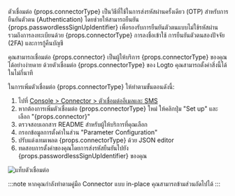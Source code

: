 ตัวเชื่อมต่อ {props.connectorType} เป็นวิธีที่ใช้ในการส่งรหัสผ่านครั้งเดียว (OTP) สำหรับการยืนยันตัวตน (Authentication) โดยช่วยให้สามารถยืนยัน {props.passwordlessSignUpIdentifier} เพื่อรองรับการยืนยันตัวตนแบบไม่ใช้รหัสผ่าน รวมถึงการลงทะเบียนด้วย {props.connectorType} การลงชื่อเข้าใช้ การยืนยันตัวตนสองปัจจัย (2FA) และการกู้คืนบัญชี

คุณสามารถเชื่อมต่อ {props.connector} เป็นผู้ให้บริการ {props.connectorType} ของคุณได้อย่างง่ายดาย ด้วยตัวเชื่อมต่อ {props.connectorType} ของ Logto คุณสามารถตั้งค่าสิ่งนี้ได้ในไม่กี่นาที

ในการเพิ่มตัวเชื่อมต่อ {props.connectorType} ให้ทำตามขั้นตอนดังนี้:

1. ไปที่ [Console > Connector > ตัวเชื่อมต่ออีเมลและ SMS](https://cloud.logto.io/to/connectors/passwordless)
2. หากต้องการเพิ่มตัวเชื่อมต่อ {props.connectorType} ใหม่ ให้คลิกปุ่ม "Set up" และเลือก "{props.connector}"
3. ตรวจสอบเอกสาร README สำหรับผู้ให้บริการที่คุณเลือก
4. กรอกข้อมูลการตั้งค่าในส่วน "Parameter Configuration"
5. ปรับแต่งเทมเพลต {props.connectorType} ด้วย JSON editor
6. ทดสอบการตั้งค่าของคุณโดยการส่งรหัสยืนยันไปยัง {props.passwordlessSignUpIdentifier} ของคุณ

<img src="/img/tutorial/connector-tab-passwordless.png" alt="แท็บตัวเชื่อมต่อ" />

:::note
หากคุณกำลังทำตามคู่มือ Connector แบบ in-place คุณสามารถข้ามส่วนถัดไปได้
:::
